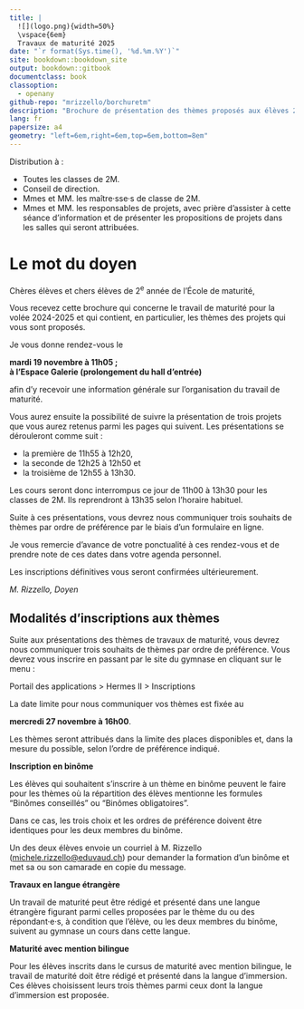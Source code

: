 ```yaml
---
title: |
  ![](logo.png){width=50%}  
  \vspace{6em}
  Travaux de maturité 2025
date: "`r format(Sys.time(), '%d.%m.%Y')`"
site: bookdown::bookdown_site
output: bookdown::gitbook
documentclass: book
classoption:
  - openany
github-repo: "mrizzello/borchuretm"
description: "Brochure de présentation des thèmes proposés aux élèves 2M du Gymnase d'Etoy"
lang: fr
papersize: a4
geometry: "left=6em,right=6em,top=6em,bottom=8em"
---
```

\newpage

\vspace*{\stretch{1}}

::: {.center data-latex=""}
Distribution à :

- Toutes les classes de 2M.
- Conseil de direction.
- Mmes et MM. les maître·sse·s de classe de 2M.
- Mmes et MM. les responsables de projets, avec prière d'assister à cette séance d'information et de présenter les propositions de projets dans les salles qui seront attribuées.
:::

\newpage

# Le mot du doyen {-}

Chères élèves et chers élèves de 2^e^ année de l'École de maturité,

Vous recevez cette brochure qui concerne le travail de maturité pour la volée 2024-2025 et qui contient, en particulier, les thèmes des projets qui vous sont proposés.

Je vous donne rendez-vous le

::: {.center data-latex=""}
**mardi 19 novembre à 11h05 ;  
à l'Espace Galerie (prolongement du hall d'entrée)**
:::

afin d'y recevoir une information générale sur l'organisation du travail de maturité.

Vous aurez ensuite la possibilité de suivre la présentation de trois projets que vous aurez retenus parmi les pages qui suivent. Les présentations se dérouleront comme suit :

- la première de 11h55 à 12h20,
- la seconde de 12h25 à 12h50 et
- la troisième de 12h55 à 13h30.

Les cours seront donc interrompus ce jour de 11h00 à 13h30 pour les classes de 2M. Ils reprendront à 13h35 selon l'horaire habituel.

Suite à ces présentations, vous devrez nous communiquer trois souhaits de thèmes par ordre de préférence par le biais d'un formulaire en ligne.

Je vous remercie d'avance de votre ponctualité à ces rendez-vous et de prendre note de ces dates dans votre agenda personnel.

Les inscriptions définitives vous seront confirmées ultérieurement.

::: {.signature data-latex=""}
_M. Rizzello, Doyen_
:::

\newpage

## Modalités d'inscriptions aux thèmes {-}

Suite aux présentations des thèmes de travaux de maturité, vous devrez nous communiquer trois souhaits de thèmes par ordre de préférence. Vous devrez vous inscrire en passant par le site du gymnase en cliquant sur le menu : 

::: {.center data-latex=""}
Portail des applications > Hermes II > Inscriptions
:::

La date limite pour nous communiquer vos thèmes est fixée au 

::: {.center data-latex=""}
**mercredi 27 novembre à 16h00**.
:::

Les thèmes seront attribués dans la limite des places disponibles et, dans la mesure du possible, selon l'ordre de préférence indiqué.

\vspace{\stretch{1}}

__Inscription en binôme__

Les élèves qui souhaitent s'inscrire à un thème en binôme peuvent le faire pour les thèmes où la répartition des élèves mentionne les formules "Binômes conseillés" ou "Binômes obligatoires".

Dans ce cas, les trois choix et les ordres de préférence doivent être identiques pour les deux membres du binôme.

Un des deux élèves envoie un courriel à M. Rizzello ([michele.rizzello@eduvaud.ch](mailto:michele.rizzello@eduvaud.ch)) pour demander la formation d'un binôme et met sa ou son camarade en copie du message.

\vspace{\stretch{1}}

__Travaux en langue étrangère__

Un travail de maturité peut être rédigé et présenté dans une langue étrangère figurant parmi celles proposées par le thème du ou des répondant·e·s, à condition que l'élève, ou les deux membres du binôme, suivent au gymnase un cours dans cette langue.

\vspace{\stretch{1}}

__Maturité avec mention bilingue__

Pour les élèves inscrits dans le cursus de maturité avec mention bilingue, le travail de maturité doit être rédigé et présenté dans la langue d'immersion. Ces élèves choisissent leurs trois thèmes parmi ceux dont la langue d'immersion est proposée.

\vspace{\stretch{1}}
